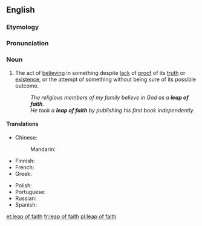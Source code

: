 ==English==
{{wikipedia}}

===Etymology===
{{rfe|lang=en}}

===Pronunciation===
{{rfp|lang=en}}

===Noun===
{{en-noun|head=[[leap]] [[of]] [[faith]]|leaps of faith}}

# {{label|en|philosophy|religion}} The act of [[believe|believing]] in something despite [[lack]] of [[proof]] of its [[truth]] or [[existence]], or the attempt of something without being sure of its possible outcome. 
#: ''The religious members of my family believe in God as a '''leap of faith'''.''
#: ''He took a '''leap of faith''' by publishing his first book independently.''

====Translations====
{{trans-top|act of believing in something despite proof}}
* Chinese:
*: Mandarin: {{t-needed|cmn}}
* Finnish: {{t|fi|uskon hyppy}}
* French: {{t|fr|acte de foi|m}}
* Greek: {{t|el|τυφλή πίστη|f}}
{{trans-mid}}
* Polish: {{t|pl|skok wiary}}
* Portuguese: {{t|pt|salto da fé}}
* Russian: {{t-needed|ru}}
* Spanish: {{t|es|salto de fe|m}}
{{trans-bottom}}

[[et:leap of faith]]
[[fr:leap of faith]]
[[pl:leap of faith]]